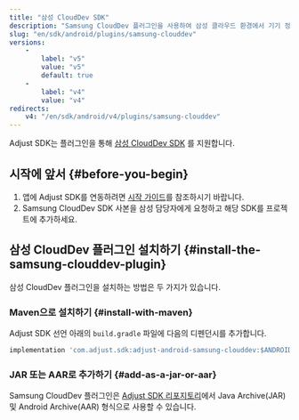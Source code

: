 ```yaml
---
title: "삼성 CloudDev SDK"
description: "Samsung CloudDev 플러그인을 사용하여 삼성 클라우드 환경에서 기기 정보 읽기"
slug: "en/sdk/android/plugins/samsung-clouddev"
versions: 
    - 
        label: "v5"
        value: "v5"
        default: true
    - 
        label: "v4"
        value: "v4"
redirects: 
    v4: "/en/sdk/android/v4/plugins/samsung-clouddev"
---
```

Adjust SDK는 플러그인을 통해 [삼성 CloudDev SDK](https://developer.samsung.com/instant-plays/samsung-clouddev-sdk/get-started.html) 를 지원합니다.

시작에 앞서 \{\#before\-you\-begin\}
------------------------------------

1. 앱에 Adjust SDK를 연동하려면 [시작 가이드](/en/sdk/android)를 참조하시기 바랍니다.
2. Samsung CloudDev SDK 사본을 삼성 담당자에게 요청하고 해당 SDK를 프로젝트에 추가하세요.

삼성 CloudDev 플러그인 설치하기 \{\#install\-the\-samsung\-clouddev\-plugin\}
--------------------------------------------------------------------------

삼성 CloudDev 플러그인을 설치하는 방법은 두 가지가 있습니다.

### Maven으로 설치하기 \{\#install\-with\-maven\}

Adjust SDK 선언 아래의 `build.gradle` 파일에 다음의 디펜던시를 추가합니다.
<codeblock title="build.gradle"> 

```groovy
implementation 'com.adjust.sdk:adjust-android-samsung-clouddev:$ANDROID_V5_VERSION'
```

</CodeBlock> 

### JAR 또는 AAR로 추가하기 \{\#add\-as\-a\-jar\-or\-aar\}

Samsung CloudDev 플러그인은 [Adjust SDK 리포지토리](https://github.com/adjust/android_sdk/releases/latest)에서 Java Archive\(JAR\) 및 Android Archive\(AAR\) 형식으로 사용할 수 있습니다.

